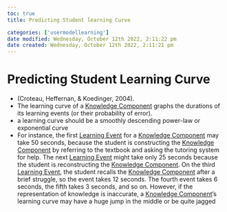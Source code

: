 ```yaml
---
toc: true
title: Predicting Student learning Curve

categories: ['usermodellearning']
date modified: Wednesday, October 12th 2022, 2:11:22 pm
date created: Wednesday, October 12th 2022, 2:11:21 pm
---
```


# Predicting Student Learning Curve


- (Croteau, Heffernan, & Koedinger, 2004).
- The learning curve of a [Knowledge Component](Knowledge%20Component.qmd) graphs the durations of its learning events (or their probability of error).
- a learning curve should be a smoothly descending power-law or exponential curve
- For instance, the first [Learning Event](Learning%20Event.qmd) for a [Knowledge Component](Knowledge%20Component.qmd) may take 50 seconds, because the student is constructing the [Knowledge Component](Knowledge%20Component.qmd) by referring to the textbook and asking the tutoring system for help. The next [Learning Event](Learning%20Event.qmd) might take only 25 seconds because the student is reconstructing the [Knowledge Component](Knowledge%20Component.qmd). On the third [Learning Event](Learning%20Event.qmd), the student recalls the [Knowledge Component](Knowledge%20Component.qmd) after a brief struggle, so the event takes 12 seconds. The fourth event takes 6 seconds, the fifth takes 3 seconds, and so on. However, if the representation of knowledge is inaccurate, a [Knowledge Component](Knowledge%20Component.qmd)'s learning curve may have a huge jump in the middle or be quite jagged



